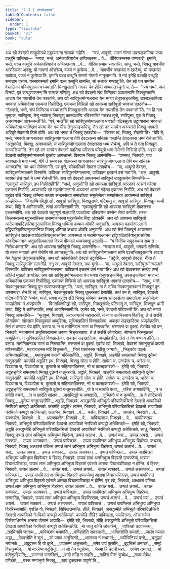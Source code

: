 ```yaml
---
title: "7.3.1 संघभेदकथा"
tableOfContents: false
sidebar:
  order: 1
type: "tipitaka"
basket: "vi"
book: "cula"
---
```



<DynamicBreadcrumb />

<Division number="344" book="cula">

<Paragraph number="1569" book="cula">
अथ खो देवदत्तो तदहुपोसथे उट्ठायासना सलाकं गाहेसि—  “मयं, आवुसो, समणं गोतमं उपसङ्कमित्वा पञ्च वत्थूनि याचिम्हा—  ‘भगवा, भन्ते, अनेकपरियायेन अप्पिच्छस्स …पे…  वीरियारम्भस्स वण्णवादी. इमानि, भन्ते, पञ्च वत्थूनि अनेकपरियायेन अप्पिच्छताय …पे…  वीरियारम्भाय संवत्तन्ति. साधु, भन्ते, भिक्खू यावजीवं आरञ्ञिका अस्सु; यो गामन्तं ओसरेय्य, वज्जं नं फुसेय्य …पे…  यावजीवं मच्छमंसं न खादेय्युं; यो मच्छमंसं खादेय्य, वज्जं नं फुसेय्या’ति. इमानि पञ्च वत्थूनि समणो गोतमो नानुजानाति. ते मयं इमेहि पञ्चहि वत्थूहि समादाय वत्ताम. यस्सायस्मतो इमानि पञ्च वत्थूनि खमन्ति, सो सलाकं गण्हातू”ति.
</Paragraph>

<Paragraph number="1570" book="cula">
तेन खो पन समयेन वेसालिका वज्जिपुत्तका पञ्चमत्तानि भिक्खुसतानि नवका चेव होन्ति अप्पकतञ्ञुनो च. ते—  “अयं धम्मो, अयं विनयो, इदं सत्थुसासनन्”ति सलाकं गण्हिंसु. अथ खो देवदत्तो संघं भिन्दित्वा पञ्चमत्तानि भिक्खुसतानि आदाय येन गयासीसं तेन पक्कामि. अथ खो सारिपुत्तमोग्गल्लाना येन भगवा तेनुपसङ्कमिंसु, उपसङ्कमित्वा भगवन्तं अभिवादेत्वा एकमन्तं निसीदिंसु. एकमन्तं निसिन्नो खो आयस्मा सारिपुत्तो भगवन्तं एतदवोच—  “देवदत्तो, भन्ते, संघं भिन्दित्वा पञ्चमत्तानि भिक्खुसतानि आदाय येन गयासीसं तेन पक्कन्तो”ति. “न हि नाम तुम्हाकं, सारिपुत्ता, तेसु नवकेसु भिक्खूसु कारुञ्ञम्पि भविस्सति? गच्छथ तुम्हे, सारिपुत्ता, पुरा ते भिक्खू अनयब्यसनं आपज्जन्ती”ति. “एवं, भन्ते”ति खो सारिपुत्तमोग्गल्लाना भगवतो पटिस्सुत्वा उट्ठायासना भगवन्तं अभिवादेत्वा पदक्खिणं कत्वा येन गयासीसं तेनुपसङ्कमिंसु.
</Paragraph>

<Paragraph number="1571" book="cula">
तेन खो पन समयेन अञ्ञतरो भिक्खु भगवतो अविदूरे रोदमानो ठितो होति. अथ खो भगवा तं भिक्खुं एतदवोच—  “किस्स त्वं, भिक्खु, रोदसी”ति? “येपि ते, भन्ते, भगवतो अग्गसावका सारिपुत्तमोग्गल्लाना तेपि देवदत्तस्स सन्तिके गच्छन्ति देवदत्तस्स धम्मं रोचेन्ता”ति. “अट्ठानमेतं, भिक्खु, अनवकासो, यं सारिपुत्तमोग्गल्लाना देवदत्तस्स धम्मं रोचेय्युं, अपि च ते गता भिक्खूनं सञ्ञत्तिया”ति.
</Paragraph>

</Division>
<Division number="345" book="cula">

<Paragraph number="1572" book="cula">
तेन खो पन समयेन देवदत्तो महतिया परिसाय परिवुतो धम्मं देसेन्तो निसिन्नो होति. अद्दसा खो देवदत्तो सारिपुत्तमोग्गल्लाने दूरतोव आगच्छन्ते. दिस्वान भिक्खू आमन्तेसि—  “पस्सथ, भिक्खवे, याव स्वाक्खातो मया धम्मो, येपि ते समणस्स गोतमस्स अग्गसावका सारिपुत्तमोग्गल्लाना तेपि मम सन्तिके आगच्छन्ति. मम धम्मं रोचेन्ता”ति. एवं वुत्ते, कोकालिको देवदत्तं एतदवोच—  “मा, आवुसो देवदत्त, सारिपुत्तमोग्गल्लाने विस्ससि. पापिच्छा सारिपुत्तमोग्गल्लाना, पापिकानं इच्छानं वसं गता”ति. “अलं, आवुसो. स्वागतं तेसं यतो मे धम्मं रोचेन्ती”ति.
</Paragraph>

<Paragraph number="1573" book="cula">
अथ खो देवदत्तो आयस्मन्तं सारिपुत्तं उपड्ढासनेन निमन्तेसि—  “एहावुसो सारिपुत्त, इध निसीदाही”ति. “अलं, आवुसो”ति खो आयस्मा सारिपुत्तो अञ्ञतरं आसनं गहेत्वा एकमन्तं निसीदि. आयस्मापि खो महामोग्गल्लानो अञ्ञतरं आसनं गहेत्वा एकमन्तं निसीदि. अथ खो देवदत्तो बहुदेव रत्तिं भिक्खू धम्मिया कथाय सन्दस्सेत्वा समादपेत्वा समुत्तेजेत्वा सम्पहंसेत्वा आयस्मन्तं सारिपुत्तं अज्झेसि—  “विगतथिनमिद्धो खो, आवुसो सारिपुत्त, भिक्खुसंघो. पटिभातु तं, आवुसो सारिपुत्त, भिक्खूनं धम्मी कथा, पिट्ठि मे आगिलायति, तमहं आयमिस्सामी”ति. “एवमावुसो”ति खो आयस्मा सारिपुत्तो देवदत्तस्स पच्चस्सोसि. अथ खो देवदत्तो चतुग्गुणं सङ्घाटिं पञ्ञपेत्वा दक्खिणेन पस्सेन सेय्यं कप्पेसि. तस्स किलमन्तस्स मुट्ठस्सतिस्स असम्पजानस्स मुहुत्तकेनेव निद्दा ओक्कमि.
</Paragraph>

<Paragraph number="1574" book="cula">
अथ खो आयस्मा सारिपुत्तो आदेसनापाटिहारियानुसासनिया भिक्खू धम्मिया कथाय ओवदि अनुसासि. आयस्मा महामोग्गल्लानो इद्धिपाटिहारियानुसासनिया भिक्खू धम्मिया कथाय ओवदि अनुसासि. अथ खो तेसं भिक्खूनं आयस्मता सारिपुत्तेन आदेसनापाटिहारियानुसासनिया आयस्मता च महामोग्गल्लानेन इद्धिपाटिहारियानुसासनिया ओवदियमानानं अनुसासियमानानं विरजं वीतमलं धम्मचक्खुं उदपादि—  “यं किञ्चि समुदयधम्मं सब्बं तं निरोधधम्मन्”ति.
</Paragraph>

<Paragraph number="1575" book="cula">
अथ खो आयस्मा सारिपुत्तो भिक्खू आमन्तेसि—  “गच्छाम मयं, आवुसो, भगवतो सन्तिके. यो तस्स भगवतो धम्मं रोचेसि सो आगच्छतू”ति. अथ खो सारिपुत्तमोग्गल्लाना तानि पञ्चभिक्खुसतानि आदाय येन वेळुवनं तेनुपसङ्कमिंसु. अथ खो कोकालिको देवदत्तं उट्ठापेसि—  “उट्ठेहि, आवुसो देवदत्त, नीता ते भिक्खू सारिपुत्तमोग्गल्लानेहि. ननु त्वं, आवुसो देवदत्त, मया वुत्तो—  ‘मा, आवुसो देवदत्त, सारिपुत्तमोग्गल्लाने विस्सासि. पापिच्छा सारिपुत्तमोग्गल्लाना, पापिकानं इच्छानं वसं गता’”ति? अथ खो देवदत्तस्स तत्थेव उण्हं लोहितं मुखतो उग्गञ्छि.
</Paragraph>

<Paragraph number="1576" book="cula">
अथ खो सारिपुत्तमोग्गल्लाना येन भगवा तेनुपसङ्कमिंसु, उपसङ्कमित्वा भगवन्तं अभिवादेत्वा एकमन्तं निसीदिसुं. एकमन्तं निसिन्नो खो आयस्मा सारिपुत्तो भगवन्तं एतदवोच—  “साधु, भन्ते, भेदकानुवत्तका भिक्खू पुन उपसम्पज्जेय्युन्”ति. “अलं, सारिपुत्त. मा ते रुच्चि भेदकानुवत्तकानं भिक्खूनं पुन उपसम्पदा. तेन हि त्वं, सारिपुत्त, भेदकानुवत्तके भिक्खू थुल्लच्चयं देसापेहि. कथं पन ते, सारिपुत्त, देवदत्तो पटिपज्जी”ति? “यथेव, भन्ते, भगवा बहुदेव रत्तिं भिक्खू धम्मिया कथाय सन्दस्सेत्वा समादपेत्वा समुत्तेजेत्वा सम्पहंसेत्वा मं अज्झेसति—  ‘विगतथिनमिद्धो खो, सारिपुत्त, भिक्खुसंघो; पटिभातु तं, सारिपुत्त, भिक्खूनं धम्मी कथा, पिट्ठि मे आगिलायति, तमहं आयमिस्सामी’ति. एवमेव खो, भन्ते, देवदत्तो पटिपज्जी”ति.
</Paragraph>

</Division>
<Division number="346" book="cula">

<Paragraph number="1577" book="cula">
अथ खो भगवा भिक्खू आमन्तेसि—  “भूतपुब्बं, भिक्खवे, अरञ्ञायतने महासरसी. तं नागा उपनिस्साय विहरिंसु. ते तं सरसिं ओगाहेत्वा, सोण्डाय भिसमुळालं अब्बुहित्वा, सुविक्खालितं विक्खालेत्वा, अकद्दमं सङ्खादित्वा अज्झोहरन्ति. तेसं तं वण्णाय चेव होति, बलाय च. न च ततोनिदानं मरणं वा निगच्छन्ति, मरणमत्तं वा दुक्खं. तेसंयेव खो पन, भिक्खवे, महानागानं अनुसिक्खमाना तरुणा भिङ्कच्छापा. ते तं सरसिं ओगाहेत्वा, सोण्डाय भिसमुळालं अब्बुहित्वा, न सुविक्खालितं विक्खालेत्वा, सकद्दमं सङ्खादित्वा, अज्झोहरन्ति. तेसं तं नेव वण्णाय होति, न बलाय. ततोनिदानञ्च मरणं वा निगच्छन्ति, मरणमत्तं वा दुक्खं. एवमेव खो, भिक्खवे, देवदत्तो ममानुक्रुब्बं कपणो मरिस्सतीति.
</Paragraph>

<Paragraph number="1578" type="verses" book="cula">
_महावराहस्स महिं विक्रुब्बतो,_  
_भिसं घसानस्स नदीसु जग्गतो;_  
_भिङ्कोव पङ्कं अभिभक्खयित्वा,_  
_ममानुक्रुब्बं कपणो मरिस्सतीति._  

</Paragraph>

</Division>
<Division number="347" book="cula">

<Paragraph number="1579" book="cula">
अट्ठहि, भिक्खवे, अङ्गेहि समन्नागतो भिक्खु दूतेय्यं गन्तुमरहति. कतमेहि अट्ठहि? इध, भिक्खवे, भिक्खु सोता च होति, सावेता च, उग्गहेता च, धारेता च, विञ्ञाता च, विञ्ञापेता च, कुसलो च सहितासहितस्स, नो च कलहकारको—  इमेहि खो, भिक्खवे, अट्ठहङ्गेहि समन्नागतो भिक्खु दूतेय्यं गन्तुमरहति.
</Paragraph>

<Paragraph number="1580" book="cula">
अट्ठहि, भिक्खवे, अङ्गेहि समन्नागतो सारिपुत्तो दूतेय्यं गन्तुमरहति. कतमेहि अट्ठहि? इध, भिक्खवे, सारिपुत्तो सोता च होति, सावेता च, उग्गहेता च, धारेता च, विञ्ञाता च, विञ्ञापेता च, कुसलो च सहितासहितस्स, नो च कलहकारको—  इमेहि खो, भिक्खवे, अट्ठहङ्गेहि समन्नागतो सारिपुत्तो दूतेय्यं गन्तुमरहतीति.
</Paragraph>

<Paragraph number="1581" type="verses" book="cula">
_यो वे न ब्यथति पत्वा,_  
_परिसं उग्गवादिनिं;_  
_न च हापेति वचनं,_  
_न च छादेति सासनं._  

</Paragraph>

<Paragraph number="1582" type="verses" book="cula">
_असन्दिद्धो च अक्खाति,_  
_पुच्छितो च न कुप्पति;_  
_स वे तादिसको भिक्खु,_  
_दूतेय्यं गन्तुमरहतीति._  

</Paragraph>

</Division>
<Division number="348" book="cula">

<Paragraph number="1583" book="cula">
अट्ठहि, भिक्खवे, असद्धम्मेहि अभिभूतो परियादिन्नचित्तो देवदत्तो आपायिको नेरयिको कप्पट्ठो अतेकिच्छो. कतमेहि अट्ठहि? लाभेन, भिक्खवे, अभिभूतो परियादिन्नचित्तो देवदत्तो आपायिको नेरयिको कप्पट्ठो अतेकिच्छो; अलाभेन, भिक्खवे …पे…  यसेन, भिक्खवे …पे…  अयसेन, भिक्खवे …पे…  सक्कारेन, भिक्खवे …पे…  असक्कारेन, भिक्खवे …पे…  पापिच्छताय, भिक्खवे …पे…  पापमित्तताय भिक्खवे, अभिभूतो परियादिन्नचित्तो देवदत्तो आपायिको नेरयिको कप्पट्ठो अतेकिच्छो—  इमेहि खो, भिक्खवे, अट्ठहि असद्धम्मेहि अभिभूतो परियादिन्नचित्तो देवदत्तो आपायिको नेरयिको कप्पट्ठो अतेकिच्छो.
</Paragraph>

</Division>
<Division number="349" book="cula">

<Paragraph number="1584" book="cula">
साधु, भिक्खवे, भिक्खु उप्पन्नं लाभं अभिभुय्य अभिभुय्य विहरेय्य, उप्पन्नं अलाभं …पे…  उप्पन्नं यसं…  उप्पन्नं अयसं…  उप्पन्नं सक्कारं…  उप्पन्नं असक्कारं…  उप्पन्नं पापिच्छतं…  उप्पन्नं पापमित्ततं अभिभुय्य अभिभुय्य विहरेय्य. कथञ्च, भिक्खवे, भिक्खु अत्थवसं पटिच्च उप्पन्नं लाभं अभिभुय्य अभिभुय्य विहरेय्य, उप्पन्नं अलाभं …पे…  उप्पन्नं यसं…  उप्पन्नं अयसं…  उप्पन्नं सक्कारं…  उप्पन्नं असक्कारं…  उप्पन्नं पापिच्छतं…  उप्पन्नं पापमित्ततं अभिभुय्य अभिभुय्य विहरेय्य? यं हिस्स, भिक्खवे, उप्पन्नं लाभं अनभिभुय्य विहरतो उप्पज्जेय्युं आसवा विघातपरिळाहा, उप्पन्नं लाभं अभिभुय्य अभिभुय्य विहरतो एवंसते आसवा विघातपरिळाहा न होन्ति. यं हिस्स, भिक्खवे, उप्पन्नं अलाभं …पे…  उप्पन्नं यसं…  उप्पन्नं अयसं…  उप्पन्नं सक्कारं…  उप्पन्नं असक्कारं…  उप्पन्नं पापिच्छतं…  उप्पन्नं पापमित्ततं अनभिभुय्य विहरतो उप्पज्जेय्युं आसवा विघातपरिळाहा, उप्पन्नं पापमित्ततं अभिभुय्य अभिभुय्य विहरतो एवंसते आसवा विघातपरिळाहा न होन्ति. इदं खो, भिक्खवे, अत्थवसं पटिच्च उप्पन्नं लाभं अभिभुय्य अभिभुय्य विहरेय्य, उप्पन्नं अलाभं …पे…  उप्पन्नं यसं…  उप्पन्नं अयसं…  उप्पन्नं सक्कारं…  उप्पन्नं असक्कारं…  उप्पन्नं पापिच्छतं…  उप्पन्नं पापमित्ततं अभिभुय्य अभिभुय्य विहरेय्य. तस्मातिह, भिक्खवे, उप्पन्नं लाभं अभिभुय्य अभिभुय्य विहरिस्साम, उप्पन्नं अलाभं …पे…  उप्पन्नं यसं…  उप्पन्नं अयसं…  उप्पन्नं सक्कारं…  उप्पन्नं असक्कारं…  उप्पन्नं पापिच्छतं…  उप्पन्नं पापमित्ततं अभिभुय्य अभिभुय्य विहरिस्सामाति; एवञ्हि वो, भिक्खवे, सिक्खितब्बन्ति.
</Paragraph>

</Division>
<Division number="350" book="cula">

<Paragraph number="1585" book="cula">
तीहि, भिक्खवे, असद्धम्मेहि अभिभूतो परियादिन्नचित्तो देवदत्तो आपायिको नेरयिको कप्पट्ठो अतेकिच्छो. कतमेहि तीहि? पापिच्छता, पापमित्तता, ओरमत्तकेन विसेसाधिगमेन अन्तरा वोसानं आपादि—  इमेहि खो, भिक्खवे, तीहि असद्धम्मेहि अभिभूतो परियादिन्नचित्तो देवदत्तो आपायिको नेरयिको कप्पट्ठो अतेकिच्छोति.
</Paragraph>

<Paragraph number="1586" type="verses" book="cula">
_मा जातु कोचि लोकस्मिं,_  
_पापिच्छो उदपज्जथ;_  
_तदमिनापि जानाथ,_  
_पापिच्छानं यथागति._  

</Paragraph>

<Paragraph number="1587" type="verses" book="cula">
_पण्डितोति समञ्ञातो,_  
_भावितत्तोति सम्मतो;_  
_जलंव यससा अट्ठा,_  
_देवदत्तोति मे सुतं._  

</Paragraph>

<Paragraph number="1588" type="verses" book="cula">
_सो पमादं अनुचिण्णो,_  
_आसज्ज नं तथागतं;_  
_अवीचिनिरयं पत्तो,_  
_चतुद्वारं भयानकं._  

</Paragraph>

<Paragraph number="1589" type="verses" book="cula">
_अदुट्ठस्स हि यो दुब्भे,_  
_पापकम्मं अक्रुब्बतो;_  
_तमेव पापं फुसति,_  
_दुट्ठचित्तं अनादरं._  

</Paragraph>

<Paragraph number="1590" type="verses" book="cula">
_समुद्दं विसकुम्भेन,_  
_यो मञ्ञेय्य पदूसितुं;_  
_न सो तेन पदूसेय्य,_  
_भेस्मा हि उदधी महा._  

</Paragraph>

<Paragraph number="1591" type="verses" book="cula">
_एवमेव तथागतं,_  
_यो वादेनुपहिंसति;_  
_समग्गतं सन्तचित्तं,_  
_वादो तम्हि न रूहति._  

</Paragraph>

<Paragraph number="1592" type="verses" book="cula">
_तादिसं मित्तं क्रुब्बेथ,_  
_तञ्च सेवेथ पण्डितो;_  
_यस्स मग्गानुगो भिक्खु,_  
_खयं दुक्खस्स पापुणे”ति._
</Paragraph>
</Division>